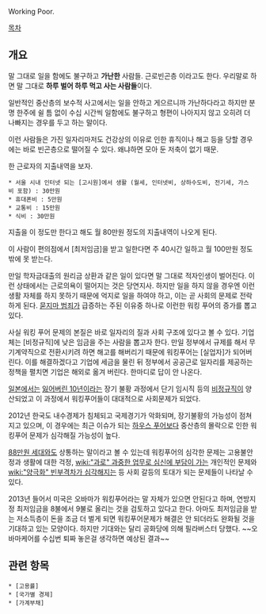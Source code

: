 Working Poor.

[[목차]]

== 개요 ==
말 그대로 일을 함에도 불구하고 '''가난한''' 사람들. 근로빈곤층 이라고도 한다. 우리말로 하면 말 그대로 '''하루 벌어 하루 먹고 사는 사람들'''이다.

일반적인 중산층의 보수적 사고에서는 일을 안하고 게으르니까 가난하다라고 하지만 분명 한주에 쉴 틈 없이 수십 시간씩 일함에도 불구하고 형편이 나아지지 않고 오히려 더 나빠지는 경우를 두고 하는 말이다. 

이런 사람들은 가진 일자리마저도 건강상의 이유로 인한 휴직이나 해고 등을 당할 경우에는 바로 빈곤층으로 떨어질 수 있다. 왜냐하면 모아 둔 저축이 없기 때문.

한 근로자의 지출내역을 보자.
 * 서울 시내 인터넷 되는 [고시원]에서 생활 (월세, 인터넷비, 상하수도비, 전기세, 가스비 포함) : 30만원
 * 휴대폰비 : 5만원
 * 교통비 : 15만원
 * 식비 : 30만원
지출을 이 정도만 한다고 해도 월 80만원 정도의 지출내역이 나오게 된다.

이 사람이 편의점에서 [최저임금]을 받고 일한다면 주 40시간 일하고 월 100만원 정도밖에 못 받는다.

만일 학자금대출의 원리금 상환과 같은 일이 있다면 말 그대로 적자인생이 벌어진다. 이런 상태에서는 근로의욕이 떨어지는 것은 당연지사. 하지만 일을 하지 않을 경우엔 이런 생활 자체를 하지 못하기 때문에 억지로 일을 하여야 하고, 이는 곧 사회의 문제로 전락하게 된다. [[묻지마 범죄]]가 급증하는 주된 이유중 하나로 이런한 워킹 푸어의 증가를 뽑고 있다.

사실 워킹 푸어 문제의 본질은 바로 일자리의 질과 사회 구조에 있다고 볼 수 있다. 기업체는 [비정규직]에 낮은 임금을 주는 사람을 뽑고자 한다. 만일 정부에서 규제를 해서 무기계약직으로 전환시키려 하면 해고를 해버리기 때문에 워킹푸어는 [실업자]가 되어버린다. 이를 해결하겠다고 기업에 세금을 물린 뒤 정부에서 공공근로 일자리를 제공하는 정책을 펼치면 기업은 해외로 옮겨 버린다. 한마디로 답이 안 나온다.

[[일본]]에서는 [[잃어버린 10년]]이라는 장기 불황 과정에서 단기 임시직 등의 [[비정규직]]이 양산되었고 이 과정에서 워킹푸어들이 대대적으로 사회문제가 되었다.

2012년 한국도 내수경제가 침체되고 국제경기가 악화되며, 장기불황의 가능성이 점쳐지고 있으며, 이 경우에는 최근 이슈가 되는 [[하우스 푸어]]보다 중산층의 몰락으로 인한 워킹푸어 문제가 심각해질 가능성이 높다. 

[[88만원 세대]]와도 상통하는 말이라고 볼 수 있는데 워킹푸어의 심각한 문제는 고용불안정과 생활에 대한 걱정, [[wiki:"과로" 과중한 업무로 심신에 부담이 가는]] 개인적인 문제와 [[wiki:"양극화" 빈부격차가 심각해지는]] 등 사회 갈등의 토대가 되는 문제들이 나타날 수 있다.

2013년 들어서 미국은 오바마가 워킹푸어라는 말 자체가 있으면 안된다고 하며, 연방지정 최저임금을 8불에서 9불로 올리는 것을 검토하고 있다고 한다. 아마도 최저임금을 받는 저소득층이 돈을 조금 더 벌게 되면 워킹푸어문제가 해결은 안 되더라도 완화될 것을 기대하고 있는 모양이다.  하지만 기대와는 달리 공화당에 의해 필라버스터 당했다. ~~오바마케어를 수십번 퇴짜 놓은걸 생각하면 예상된 결과~~

== 관련 항목 ==
 * [고용률]
 * [국가별 경제]
 * [가계부채]
